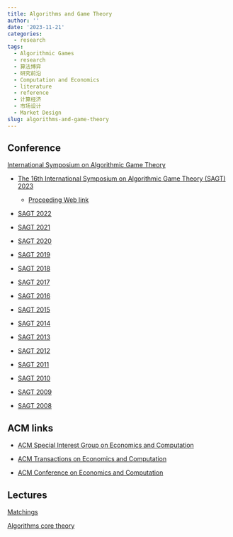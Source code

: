 ```yaml
---
title: Algorithms and Game Theory
author: ''
date: '2023-11-21'
categories:
  - research
tags:
  - Algorithmic Games
  - research
  - 算法博弈
  - 研究前沿
  - Computation and Economics
  - literature
  - reference
  - 计算经济
  - 市场设计
  - Market Design
slug: algorithms-and-game-theory
---
```


## Conference

[International Symposium on Algorithmic Game Theory](https://link.springer.com/conference/sagt)

-   [The 16th International Symposium on Algorithmic Game Theory (SAGT) 2023](https://www.royalholloway.ac.uk/research-and-teaching/departments-and-schools/computer-science/sagt-2023/)

    -   [Proceeding Web link](https://link.springer.com/book/10.1007/978-3-031-43254-5)

-   [SAGT 2022](https://link.springer.com/book/10.1007/978-3-031-15714-1)

-   [SAGT 2021](https://link.springer.com/book/10.1007/978-3-030-85947-3)

-   [SAGT 2020](https://link.springer.com/book/10.1007/978-3-030-57980-7)

-   [SAGT 2019](https://link.springer.com/book/10.1007/978-3-030-30473-7)

-   [SAGT 2018](https://link.springer.com/book/10.1007/978-3-319-99660-8)

-   [SAGT 2017](https://link.springer.com/book/10.1007/978-3-319-66700-3)

-   [SAGT 2016](https://link.springer.com/book/10.1007/978-3-662-53354-3)

-   [SAGT 2015](https://link.springer.com/book/10.1007/978-3-662-48433-3)

-   [SAGT 2014](https://link.springer.com/book/10.1007/978-3-662-44803-8)

-   [SAGT 2013](https://link.springer.com/book/10.1007/978-3-642-41392-6)

-   [SAGT 2012](https://link.springer.com/book/10.1007/978-3-642-33996-7)

-   [SAGT 2011](https://link.springer.com/book/10.1007/978-3-642-24829-0)

-   [SAGT 2010](https://link.springer.com/book/10.1007/978-3-642-16170-4)

-   [SAGT 2009](https://link.springer.com/book/10.1007/978-3-642-04645-2)

-   [SAGT 2008](https://link.springer.com/book/10.1007/978-3-540-79309-0)

## ACM links

-   [ACM Special Interest Group on Economics and Computation](http://www.sigecom.org/)

-   [ACM Transactions on Economics and Computation](https://dl.acm.org/journal/teac)

-   [ACM Conference on Economics and Computation](https://dl.acm.org/conference/ec)

## Lectures

[Matchings](http://www.columbia.edu/~cs2035/courses/ieor8100.F18/index.html)

[Algorithms core theory](https://www.cs.cornell.edu/courses/cs6820/2023fa/lectures.html)
